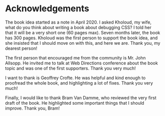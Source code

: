 # Acknowledgements

The book idea started as a note in April 2020. I asked Kholoud, my wife, what do you think about writing a book about debugging CSS? I told her that it will be a very short one (60 pages max). Seven months later, the book has 300 pages. Kholoud was the first person to support the book idea, and she insisted that I should move on with this, and here we are. Thank you, my dearest person!

The first person that encouraged me from the community is Mr. John Allsopp. He invited me to talk at Web Directions conference about the book topic and was one of the first supporters. Thank you very much!

I want to thank is Geoffrey Crofte. He was helpful and kind enough to proofread the whole book, and highlighting a lot of fixes. Thank you very much!

Finally, I would like to thank Bram Van Damme, who reviewed the very first draft of the book. He highlighted some important things that I should improve. Thank you, Bram!

